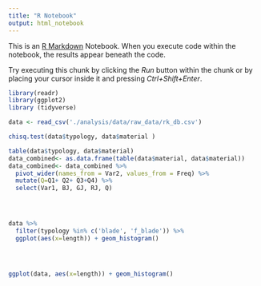 ```yaml
---
title: "R Notebook"
output: html_notebook
---
```


This is an [R Markdown](http://rmarkdown.rstudio.com) Notebook. When you execute code within the notebook, the results appear beneath the code. 

Try executing this chunk by clicking the *Run* button within the chunk or by placing your cursor inside it and pressing *Ctrl+Shift+Enter*. 



```r
library(readr)
library(ggplot2)
library (tidyverse)

data <- read_csv('./analysis/data/raw_data/rk_db.csv')

chisq.test(data$typology, data$material )

table(data$typology, data$material)
data_combined<- as.data.frame(table(data$material, data$material))
data_combined<- data_combined %>% 
  pivot_wider(names_from = Var2, values_from = Freq) %>% 
  mutate(Q=Q1+ Q2+ Q3+Q4) %>% 
  select(Var1, BJ, GJ, RJ, Q)




data %>% 
  filter(typology %in% c('blade', 'f_blade')) %>% 
  ggplot(aes(x=length)) + geom_histogram()




ggplot(data, aes(x=length)) + geom_histogram()


```



















